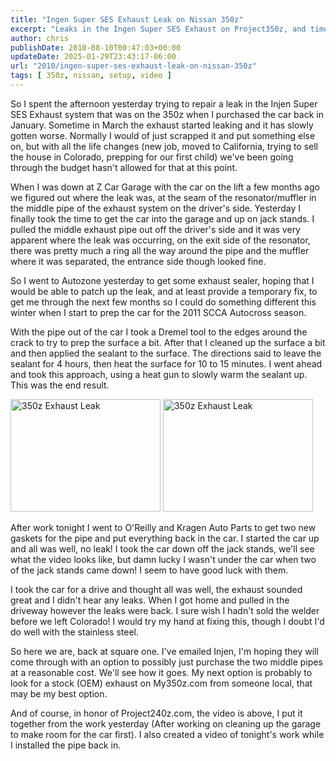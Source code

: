 ---
title: "Ingen Super SES Exhaust Leak on Nissan 350z"
excerpt: "Leaks in the Ingen Super SES Exhaust on Project350z, and time spent trying to repair the leaks/issues! See how well we progressed."
author: chris
publishDate: 2010-08-10T00:47:03+00:00
updateDate: 2025-01-29T23:43:17-06:00
url: "2010/ingen-super-ses-exhaust-leak-on-nissan-350z"
tags: [ 350z, nissan, setup, video ]
---

<YouTubeEmbed videoId="WLbs5h7oXWo" title="Ingen Super SES Exhaust Leak on Nissan 350z" publishDate="2010-08-10T00:47:03+00:00" description="Leaks in the Ingen Super SES Exhaust on Project350z, and time spent trying to repair the leaks/issues! See how well we progressed." />

So I spent the afternoon yesterday trying to repair a leak in the Injen Super SES Exhaust system that was on the 350z when I purchased the car back in January. Sometime in March the exhaust started leaking and it has slowly gotten worse. Normally I would of just scrapped it and put something else on, but with all the life changes (new job, moved to California, trying to sell the house in Colorado, prepping for our first child) we've been going through the budget hasn't allowed for that at this point.

When I was down at Z Car Garage with the car on the lift a few months ago we figured out where the leak was, at the seam of the resonator/muffler in the middle pipe of the exhaust system on the driver's side. Yesterday I finally took the time to get the car into the garage and up on jack stands. I pulled the middle exhaust pipe out off the driver's side and it was very apparent where the leak was occurring, on the exit side of the resonator, there was pretty much a ring all the way around the pipe and the muffler where it was separated, the entrance side though looked fine.

So I went to Autozone yesterday to get some exhaust sealer, hoping that I would be able to patch up the leak, and at least provide a temporary fix, to get me through the next few months so I could do something different this winter when I start to prep the car for the 2011 SCCA Autocross season.

With the pipe out of the car I took a Dremel tool to the edges around the crack to try to prep the surface a bit. After that I cleaned up the surface a bit and then applied the sealant to the surface. The directions said to leave the sealant for 4 hours, then heat the surface for 10 to 15 minutes. I went ahead and took this approach, using a heat gun to slowly warm the sealant up. This was the end result.

 <a href="https://www.flickr.com/photos/chammond/4873382223/"><img border="0" alt="350z Exhaust Leak" width="240" height="180" src="https://farm5.static.flickr.com/4121/4873382223_d18a9a3e9e_m.jpg" /></a> <a href="https://www.flickr.com/photos/chammond/4873378443/"><img border="0" alt="350z Exhaust Leak" width="240" height="180" src="https://farm5.static.flickr.com/4081/4873378443_2eae177604_m.jpg" /></a>

After work tonight I went to O'Reilly and Kragen Auto Parts to get two new gaskets for the pipe and put everything back in the car. I started the car up and all was well, no leak! I took the car down off the jack stands, we'll see what the video looks like, but damn lucky I wasn't under the car when two of the jack stands came down! I seem to have good luck with them.

I took the car for a drive and thought all was well, the exhaust sounded great and I didn't hear any leaks. When I got home and pulled in the driveway however the leaks were back. I sure wish I hadn't sold the welder before we left Colorado! I would try my hand at fixing this, though I doubt I'd do well with the stainless steel.

So here we are, back at square one. I've emailed Injen, I'm hoping they will come through with an option to possibly just purchase the two middle pipes at a reasonable cost. We'll see how it goes. My next option is probably to look for a stock (OEM) exhaust on My350z.com from someone local, that may be my best option.

And of course, in honor of Project240z.com, the video is above, I put it together from the work yesterday (After working on cleaning up the garage to make room for the car first). I also created a video of tonight's work while I installed the pipe back in.

<YouTubeEmbed videoId="Y4W4jK2A3AY" title="Work in the garage" publishDate="2010-08-10T00:47:03+00:00" description="And of course, in honor of Project240z.com, the video is above, I put it together from the work yesterday (After working on cleaning up the garage to make room for the car first). I also created a video of tonight's work while I installed the pipe back in." />